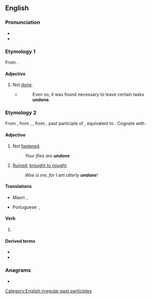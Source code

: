 ==English==

===Pronunciation===
* {{IPA|/ʌnˈdʌn/|lang=en}}
* {{rhymes|ʌn|lang=en}}

===Etymology 1===
From {{af|en|un-|done}}.

====Adjective====
{{en-adj|-}}

# Not [[done]].
#* {{RQ:Orwell Animal Farm|6}}
#*: Even so, it was found necessary to leave certain tasks '''undone'''.

===Etymology 2===
From {{inh|en|enm|undon}}, from {{inh|en|ang|undōn}}, {{m|ang|ondōn|t=undone}}, from {{inh|en|gem-pro|*andadōnaz}}, past participle of {{m|gem-pro|*andadōną|t=to undo}}, equivalent to {{af|en|undo|-en|pos2=past participle ending}}. Cognate with {{cog|nl|ontdaan|t=stripped, undone, upset}}.

====Adjective====
{{en-adj|-}}

# Not [[fastened]].
#: ''Your flies are '''undone'''.''
# [[ruined|Ruined]]; [[bring to nought|brought to nought]].
#: ''Woe is me, for I am utterly '''undone'''!''

====Translations====
{{trans-top|unfastened}}
* Maori: {{t|mi|matoha}}, {{t|mi|matara}}
{{trans-mid}}
* Portuguese: {{t|pt|desamarrado}}, {{t+|pt|solto}}
{{trans-bottom}}
{{trans-top|brought to nought}} 
{{trans-mid}} 
{{trans-bottom}}

====Verb====
{{head|en|verb form}}

# {{past participle of|undo|lang=en|nocat=1}}

====Derived terms====
* {{l|en|come undone}}
* {{l|en|undoneness}}

===Anagrams===
* {{anagrams|en|a=dennou|nouned}}

[[Category:English irregular past participles]]